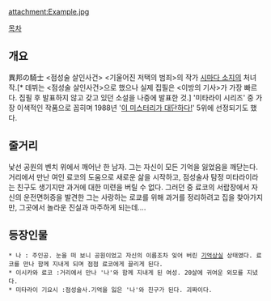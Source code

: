 attachment:Example.jpg
 
[[목차]]
== 개요 ==
異邦の騎士
<점성술 살인사건> <기울어진 저택의 범죄>의 작가 [[시마다 소지]]의 처녀작.[* 데뷔는 <점성술 살인사건>으로 했으나 실제 집필은 <이방의 기사>가 가장 빠르다. 집필 후 발표하지 않고 갖고 있던 소설을 나중에 발표한 것.] '미타라이 시리즈'  중 가장 이색적인 작품으로 꼽히며 1988년 '[[이 미스터리가 대단하다!]]' 5위에 선정되기도 했다. 

== 줄거리 ==
낯선 공원의 벤치 위에서 깨어난 한 남자. 그는 자신이 모든 기억을 잃었음을 깨닫는다. 거리에서 만난 여인 료코의 도움으로 새로운 삶을 시작하고, 점성술사 탐정 미타라이라는 친구도 생기지만 과거에 대한 미련을 버릴 수 없다. 그러던 중 료코의 서랍장에서 자신의 운전면허증을 발견한 그는 사랑하는 로쿄를 위해 과거를 정리하려고 집을 찾아가지만, 그곳에서 놀라운 진실과 마주하게 되는데….

== 등장인물 ==
 * 나 : 주인공. 눈을 떠 보니 공원이었고 자신의 이름조차 잊어 버린 [[기억상실]] 상태였다. 료코를 만나 함께 지내게 되며 점점 료코에게 끌리게 된다.
 * 이시카와 료코 :거리에서 만나 '나'와 함께 지내게 된 여성. 20살에 귀여운 외모를 지녔다.  
 * 미타라이 기요시 :점성술사.기억을 잃은 '나'와 친구가 된다. 괴짜이다. 

